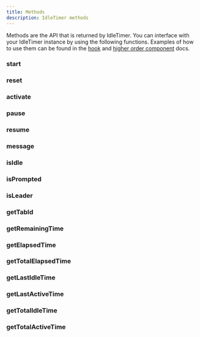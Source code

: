 ```yaml
---
title: Methods
description: IdleTimer methods
---
```


Methods are the API that is returned by IdleTimer. You can interface 
with your IdleTimer instance by using the following functions. Examples of 
how to use them can be found in the [hook](/docs/api/use-idle-timer) 
and [higher order component](/docs/api/with-idle-timer) docs.

### start
<Property 
  description='Resets the IdleTimer instance to its initial state and starts the timer.'
  type='() => void'
/>

### reset
<Property 
  description='Resets the IdleTimer instance to its initial state.'
  type='() => void'
/>

### activate
<Property 
  description='Resets the IdleTimer instance to its initial state, starts the timer and emits `onActive` if the user was idle.'
  type='() => void'
/>

### pause
<Property 
  description='Pauses the IdleTimer instance. When paused all events are unbound.'
  type='() => void'
/>

### resume
<Property 
  description='Resumes an IdleTimer instance from the time it was paused. When resumed, all events will be bound.'
  type='() => void'
/>

### message
<Property 
  description='Broadcast an arbitrary message to all instances of IdleTimer. If crossTab is enabled, all tabs will receive the message and their `onMessage` callback will be emitted. If `emitOnSelf` is set to true, the callee instance will also emit its `onMessage` callback.'
  type='(data: MessageType, emitOnSelf?: boolean) => void'
/>

### isIdle
<Property 
  description='Returns whether or not the user is idle.'
  type='() => boolean'
/>

### isPrompted
<Property 
  description='Returns whether or not the prompt is active.'
  type='() => boolean'
/>

### isLeader
<Property 
  description='Returns whether or not current tab is the leader.'
  type='() => boolean'
/>

### getTabId
<Property 
  description='Returns the current tabs id.'
  type='() => string'
/>

### getRemainingTime
<Property 
  description='Returns the number of milliseconds until idle.'
  type='() => number'
/>

### getElapsedTime
<Property 
  description='Returns the number of milliseconds since the hook was mounted.'
  type='() => number'
/>

### getTotalElapsedTime
<Property 
  description='Returns the number of milliseconds since the hook last reset.'
  type='() => number'
/>

### getLastIdleTime
<Property 
  description='Returns the last time the user was idle. Returns a Date instance that can be formatted.'
  type='() => Date | null'
/>

### getLastActiveTime
<Property 
  description='Returns the last time the user was active. Returns a Date instance that can be formatted.'
  type='() => Date | null'
/>

### getTotalIdleTime
<Property 
  description='Returns the total time in milliseconds user has been idle.'
  type='() => number'
/>

### getTotalActiveTime
<Property 
  description='Returns the total time in milliseconds user has been active.'
  type='() => number'
/>
